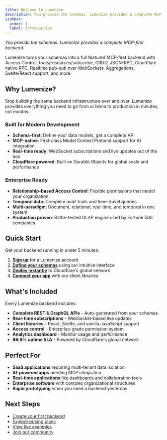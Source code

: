 ```yaml
---
title: Welcome to Lumenize
description: You provide the schemas. Lumenize provides a complete MCP-first backend.
sidebar:
  order: 1
  label: Introduction
---
```


_You provide the schemas. Lumenize provides a complete MCP-first backend._

Lumenize turns your schemas into a full featured MCP-first backend with Access Control, tools/resources/subscribe, CRUD, JSON-RPC, Cloudflare native RPC, Realtime pub-sub over WebSockets, Aggregations, Svelte/React support, and more.

## Why Lumenize?

Stop building the same backend infrastructure over and over. Lumenize provides everything you need to go from schema to production in minutes, not months.

### Built for Modern Development
- **Schema-first**: Define your data models, get a complete API
- **MCP-native**: First-class Model Context Protocol support for AI integration
- **Real-time ready**: WebSocket subscriptions and live updates out of the box
- **Cloudflare powered**: Built on Durable Objects for global scale and performance

### Enterprise Ready
- **Relationship-based Access Control**: Flexible permissions that model your organization
- **Temporal data**: Complete audit trails and time-travel queries
- **Multi-paradigm**: Document, relational, real-time, and temporal in one system
- **Production proven**: Battle-tested OLAP engine used by Fortune 500 companies

## Quick Start

Get your backend running in under 5 minutes:

1. **[Sign up](/docs/hosted/signup)** for a Lumenize account
2. **[Define your schemas](/docs/getting-started/schemas)** using our intuitive interface
3. **[Deploy instantly](/docs/getting-started/deployment)** to Cloudflare's global network
4. **[Connect your app](/docs/getting-started/quickstart)** with our client libraries

## What's Included

Every Lumenize backend includes:

- **Complete REST & GraphQL APIs** - Auto-generated from your schemas
- **Real-time subscriptions** - WebSocket-based live updates
- **Client libraries** - React, Svelte, and vanilla JavaScript support
- **Access control** - Enterprise-grade permission system
- **Analytics dashboard** - Monitor usage and performance
- **99.9% uptime SLA** - Powered by Cloudflare's global network

## Perfect For

- **SaaS applications** requiring multi-tenant data isolation
- **AI-powered apps** needing MCP integration
- **Real-time applications** like dashboards and collaboration tools
- **Enterprise software** with complex organizational structures
- **Rapid prototyping** when you need a backend yesterday

## Next Steps

- [Create your first backend](/docs/getting-started/quickstart)
- [Explore pricing plans](/docs/hosted/pricing)
- [View live examples](/docs/examples)
- [Join our community](/docs/community)